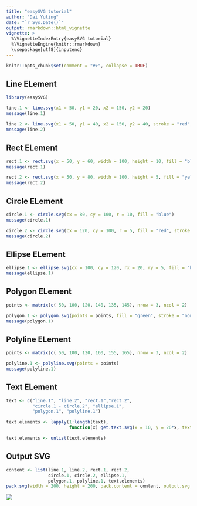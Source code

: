 ```yaml
---
title: "easySVG tutorial"
author: "Dai Yuting"
date: "`r Sys.Date()`"
output: rmarkdown::html_vignette
vignette: >
  %\VignetteIndexEntry{easySVG tutorial}
  %\VignetteEngine{knitr::rmarkdown}
  \usepackage[utf8]{inputenc}
---
```


```r
knitr::opts_chunk$set(comment = "#>", collapse = TRUE)
```

## Line ELement

``` r
library(easySVG)

line.1 <- line.svg(x1 = 50, y1 = 20, x2 = 150, y2 = 20)
message(line.1)

line.2 <- line.svg(x1 = 50, y1 = 40, x2 = 150, y2 = 40, stroke = "red", stroke.width = 3)
message(line.2)
```

## Rect ELement

``` r
rect.1 <- rect.svg(x = 50, y = 60, width = 100, height = 10, fill = "blue")
message(rect.1)

rect.2 <- rect.svg(x = 50, y = 80, width = 100, height = 5, fill = "yellow", stroke = "none")
message(rect.2)
```

## Circle ELement

``` r
circle.1 <- circle.svg(cx = 80, cy = 100, r = 10, fill = "blue")
message(circle.1)

circle.2 <- circle.svg(cx = 120, cy = 100, r = 5, fill = "red", stroke = "none")
message(circle.2)
```

## Ellipse ELement

``` r
ellipse.1 <- ellipse.svg(cx = 100, cy = 120, rx = 20, ry = 5, fill = "blue")
message(ellipse.1)
```

## Polygon ELement

``` r
points <- matrix(c( 50, 100, 120, 140, 135, 145), nrow = 3, ncol = 2)

polygon.1 <- polygon.svg(points = points, fill = "green", stroke = "none")
message(polygon.1)
```

## Polyline ELement

``` r
points <- matrix(c( 50, 100, 120, 160, 155, 165), nrow = 3, ncol = 2)

polyline.1 <- polyline.svg(points = points)
message(polyline.1)
```

## Text ELement

``` r
text <- c("line.1", "line.2", "rect.1","rect.2",
          "circle.1 - circle.2", "ellipse.1",
          "polygon.1", "polyline.1")

text.elements <- lapply(1:length(text), 
                        function(x) get.text.svg(x = 10, y = 20*x, text.content = text[x], font.size = 6))

text.elements <- unlist(text.elements)
```


## Output SVG

``` r
content <- list(line.1, line.2, rect.1, rect.2,
                circle.1, circle.2, ellipse.1,
                polygon.1, polyline.1, text.elements)
pack.svg(width = 200, height = 200, pack.content = content, output.svg.name = "eleSVG.svg")
```

![](eleSVG.svg)








